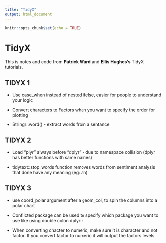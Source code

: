 ```yaml
---
title: "TidyX"
output: html_document
---
```


```r
knitr::opts_chunk$set(echo = TRUE)
```

# TidyX

This is notes and code from **Patrick Ward** and **Ellis Hughes's** TidyX tutorials.

## **TIDYX 1**

-   Use case\_when instead of nested ifelse, easier for people to understand your logic

-   Convert characters to Factors when you want to specify the order for plotting

-   Stringr::word() - extract words from a sentance

## **TIDYX 2**

-   Load "plyr" always before "dplyr" - due to namespace collision (dplyr has better functions with same names)

-   tidytext::stop\_words function removes words from sentiment analysis that done have any meaning (eg: an)

## **TIDYX 3**

-   use coord\_polar argument after a geom\_col, to spin the columns into a polar chart

-   Conflicted package can be used to specify which package you want to use like using double colon dplyr::

-   When converting chacter to numeric, make sure it is character and not factor. If you convert factor to numeric it will output the factors levels
